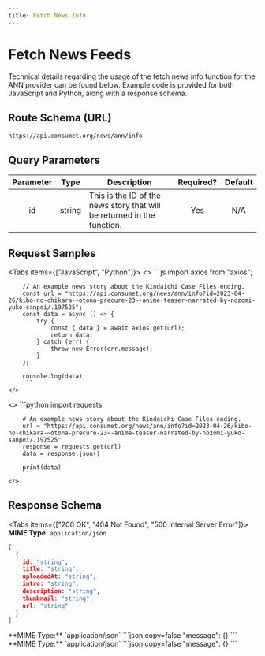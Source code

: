 ```yaml
---
title: Fetch News Info
---
```



# Fetch News Feeds

Technical details regarding the usage of the fetch news info function for the ANN provider can be found below. Example code is provided for both JavaScript and Python, along with a response schema.

## Route Schema (URL)

```
https://api.consumet.org/news/ann/info
```

## Query Parameters

| Parameter |  Type  | Description                                                             | Required? | Default |
| :-------: | :----: | ----------------------------------------------------------------------- | :-------: | :-----: |
|    id     | string | This is the ID of the news story that will be returned in the function. |    Yes    |   N/A   |

## Request Samples

<Tabs items={["JavaScript", "Python"]}>
  <Tab>
    <>
        ```js
        import axios from "axios";

        // An example news story about the Kindaichi Case Files ending.
        const url = "https://api.consumet.org/news/ann/info?id=2023-04-26/kibo-no-chikara-~otona-precure-23~-anime-teaser-narrated-by-nozomi-yuko-sanpei/.197525";
        const data = async () => {
            try {
                const { data } = await axios.get(url);
                return data;
            } catch (err) {
                throw new Error(err.message);
            }
        };

        console.log(data);
        ```
    </>

  </Tab>
  <Tab>
    <>
        ```python
        import requests

        # An example news story about the Kindaichi Case Files ending.
        url = "https://api.consumet.org/news/ann/info?id=2023-04-26/kibo-no-chikara-~otona-precure-23~-anime-teaser-narrated-by-nozomi-yuko-sanpei/.197525"
        response = requests.get(url)
        data = response.json()

        print(data)
        ```
    </>

  </Tab>
</Tabs>

## Response Schema

<Tabs items={["200 OK", "404 Not Found", "500 Internal Server Error"]}>
  <Tab>
  **MIME Type:** `application/json`
  ```json copy=false
  [
    {
      id: "string",
      title: "string",
      uploadedAt: "string",
      intro: "string",
      description: "string",
      thumbnail: "string",
      url: "string"
    }
  ]
  ```
  </Tab>
  <Tab>
  **MIME Type:** `application/json`
  ```json copy=false
  "message": {}
  ```
  </Tab>
  <Tab>
  **MIME Type:** `application/json`
  ```json copy=false
  "message": {}
  ```
  </Tab>
</Tabs>

